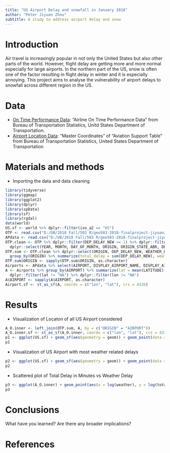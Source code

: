 ```yaml
---
title: "US Airport Delay and snowfall in January 2018"
author: "Peter Jiyuan Zhou"
subtitle: A study to address airport delay and snow
---
```


# Introduction
Air travel is increasingly popular in not only the United States but also other parts of the world. However, flight delay are getting more and more normal especially for large airports. In the northern part of the US, snow is often one of the factor resulting in flight delay in winter and it is especially annoying. This project aims to analyse the vulnerability of airport delays to snowfall across different region in the US.  

# Data
* [On Time Performance Data](https://www.transtats.bts.gov/Tables.asp?DB_ID=120&DB_Name=Airline%20On-Time%20Performance%20Data&DB_Short_Name=On-Time): "Airline On Time Performance Data" from Bureau of Transportation Statistics, Unitd States Department of Transportation.
* [Airport Location Data](https://www.transtats.bts.gov/Tables.asp?DB_ID=595&DB_Name=Aviation%20Support%20Tables): "Master Coordinates" of "Aviation Support Table" from Bureau of Transportation Statistics, United States Department of Transportation

# Materials and methods

* Importing the data and data cleaning
```r
library(tidyverse)
library(ggmap)
library(ggplot2)
library(dplyr)
library(spData)
library(sf)
library(rgdal)
data(world)
US.sf <- world %>% dplyr::filter(iso_a2 == "US")
OTP <- read.csv("D:/UB/2018 Fall/503 R/geo503-2018-finalproject-jiyuanzh/data/OnTimeP.csv")
APdata <- read.csv("D:/UB/2018 Fall/503 R/geo503-2018-finalproject-jiyuanzh/data/AirportData.csv")
OTP.clean <- OTP %>% dplyr::filter(DEP_DELAY_NEW >= 1) %>% dplyr::filter(WEATHER_DELAY >= 1) %>% 
  dplyr::select(YEAR, MONTH, DAY_OF_MONTH, ORIGIN, ORIGIN_STATE_ABR, DEP_DELAY_NEW, WEATHER_DELAY)
OTP.sum <- OTP.clean %>% dplyr::select(ORIGIN, DEP_DELAY_NEW, WEATHER_DELAY) %>%
  group_by(ORIGIN) %>% summarize(total_delay = sum(DEP_DELAY_NEW), weather = sum(WEATHER_DELAY))
OTP.sum$ORIGIN <- sapply(OTP.sum$ORIGIN, as.character)
Airports <- APdata %>% select(AIRPORT, DISPLAY_AIRPORT_NAME, DISPLAY_AIRPORT_CITY_NAME_FULL, AIRPORT_COUNTRY_CODE_ISO, AIRPORT_STATE_CODE, LATITUDE, LONGITUDE)
A <- Airports %>% group_by(AIRPORT) %>% summarize(lat = mean(LATITUDE), lon = mean(LONGITUDE)) %>%
  dplyr::filter(lat != "NA") %>% dplyr::filter(lon != "NA")
A$AIRPORT <- sapply(A$AIRPORT, as.character)
Airport.sf <- st_as_sf(A, coords = c("lon", "lat"), crs = 4326)
```

# Results

* Visualization of Locaton of all US Airport considered
```r
A_O.inner <- left_join(OTP.sum, A, by = c("ORIGIN" = "AIRPORT"))
A_O.inner.sf <- st_as_sf(A_O.inner, coords = c("lon", "lat"), crs = 4326)
p1 <- ggplot(US.sf) + geom_sf(aes(geometry = geom)) + geom_point(data = A_O.inner, aes(x = lon, y = lat))
p1
```

* Visualization of US Airport with most weather related delays
```r
p2 <- ggplot(US.sf) + geom_sf(aes(geometry = geom)) + geom_point(data = A_O.inner, aes(x = lon, y = lat, size = weather))
p2
```

* Scattered plot of Total Delay in Minutes vs Weather Delay
```r
p3 <- ggplot(A_O.inner) + geom_point(aes(x = log(weather), y = log(total_delay))) + geom_smooth(method = loess, aes(x = log(weather), y = log(total_delay)))
p3
```


# Conclusions

What have you learned?  Are there any broader implications?

# References

